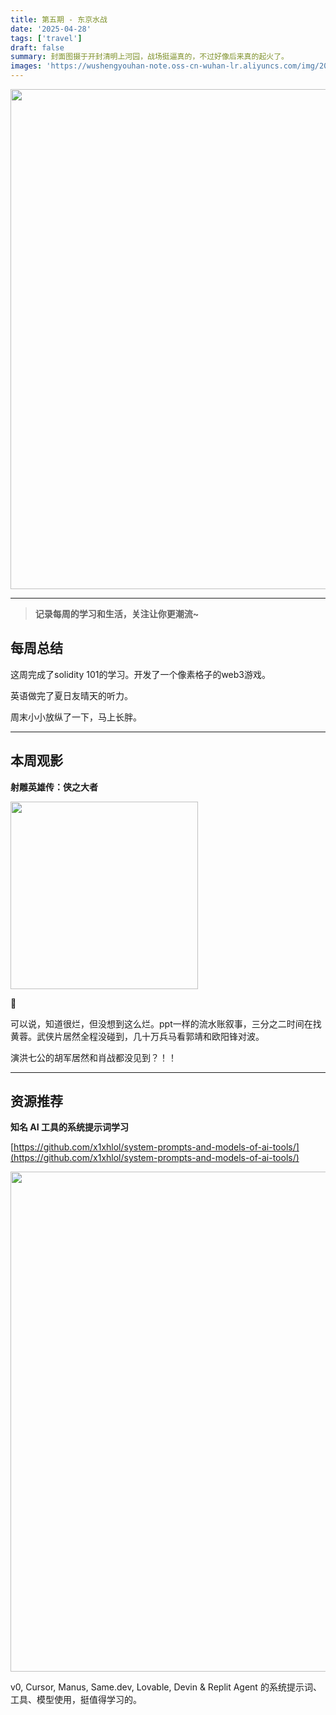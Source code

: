 ```yaml
---
title: 第五期 - 东京水战
date: '2025-04-28'
tags: ['travel']
draft: false
summary: 封面图摄于开封清明上河园，战场挺逼真的，不过好像后来真的起火了。
images: 'https://wushengyouhan-note.oss-cn-wuhan-lr.aliyuncs.com/img/20250428102600593.JPG'
---
```


<img src={frontmatter.images} width="800" />

---

> **记录每周的学习和生活，关注让你更潮流~**

## 每周总结

这周完成了solidity 101的学习。开发了一个像素格子的web3游戏。

英语做完了夏日友晴天的听力。

周末小小放纵了一下，马上长胖。

---

## 本周观影

**射雕英雄传：侠之大者**

<img
  src="https://img1.doubanio.com/view/photo/l/public/p2917502509.webp"
  referrerPolicy="no-referrer"
  width="300"
/>

🌟

可以说，知道很烂，但没想到这么烂。ppt一样的流水账叙事，三分之二时间在找黄蓉。武侠片居然全程没碰到，几十万兵马看郭靖和欧阳锋对波。

演洪七公的胡军居然和肖战都没见到？！！

---

## 资源推荐

**知名 AI 工具的系统提示词学习**

[https://github.com/x1xhlol/system-prompts-and-models-of-ai-tools/](https://github.com/x1xhlol/system-prompts-and-models-of-ai-tools/)

<img
  src="https://wushengyouhan-note.oss-cn-wuhan-lr.aliyuncs.com/img/20250428104405756.png"
  width="800"
/>

v0, Cursor, Manus, Same.dev, Lovable, Devin & Replit Agent 的系统提示词、工具、模型使用，挺值得学习的。
